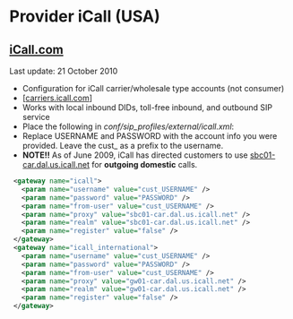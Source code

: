 
# Provider iCall (USA) 

 

## [iCall.com](http://iCall.com)

Last update: 21 October 2010

* Configuration for iCall carrier/wholesale type accounts (not consumer)
* \[[carriers.icall.com](http://carriers.icall.com/)\]
* Works with local inbound DIDs, toll-free inbound, and outbound SIP service
* Place the following in _conf/sip\_profiles/external/icall.xml_:
* Replace USERNAME and PASSWORD with the account info you were provided. Leave the cust\_ as a prefix to the username.
* **NOTE!!** As of June 2009, iCall has directed customers to use [sbc01-car.dal.us.icall.net](http://sbc01-car.dal.us.icall.net) for **outgoing domestic** calls.

```xml
 <gateway name="icall">
   <param name="username" value="cust_USERNAME" />
   <param name="password" value="PASSWORD" />
   <param name="from-user" value="cust_USERNAME" />
   <param name="proxy" value="sbc01-car.dal.us.icall.net" />
   <param name="realm" value="sbc01-car.dal.us.icall.net" />
   <param name="register" value="false" />
 </gateway>
 <gateway name="icall_international">
   <param name="username" value="cust_USERNAME" />
   <param name="password" value="PASSWORD" />
   <param name="from-user" value="cust_USERNAME" />
   <param name="proxy" value="gw01-car.dal.us.icall.net" />
   <param name="realm" value="gw01-car.dal.us.icall.net" />
   <param name="register" value="false" />
 </gateway>
```

  


